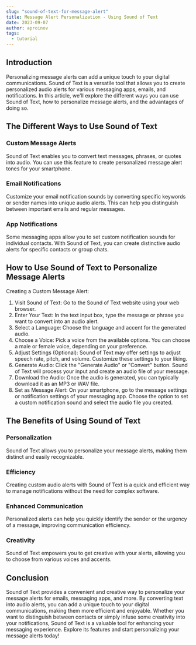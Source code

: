 ---
slug: "sound-of-text-for-message-alert"
title: Message Alert Personalization - Using Sound of Text
date: 2023-09-07
author: aproinov
tags:
  - tutorial
---

## Introduction

Personalizing message alerts can add a unique touch to your digital communications. Sound of Text is a versatile tool that allows you to create personalized audio alerts for various messaging apps, emails, and notifications. In this article, we'll explore the different ways you can use Sound of Text, how to personalize message alerts, and the advantages of doing so.

## The Different Ways to Use Sound of Text

### Custom Message Alerts

Sound of Text enables you to convert text messages, phrases, or quotes into audio. You can use this feature to create personalized message alert tones for your smartphone.

### Email Notifications

Customize your email notification sounds by converting specific keywords or sender names into unique audio alerts. This can help you distinguish between important emails and regular messages.

### App Notifications

Some messaging apps allow you to set custom notification sounds for individual contacts. With Sound of Text, you can create distinctive audio alerts for specific contacts or group chats.

## How to Use Sound of Text to Personalize Message Alerts

Creating a Custom Message Alert:

1. Visit Sound of Text: Go to the Sound of Text website using your web browser.
2. Enter Your Text: In the text input box, type the message or phrase you want to convert into an audio alert.
3. Select a Language: Choose the language and accent for the generated audio.
4. Choose a Voice: Pick a voice from the available options. You can choose a male or female voice, depending on your preference.
5. Adjust Settings (Optional): Sound of Text may offer settings to adjust speech rate, pitch, and volume. Customize these settings to your liking.
6. Generate Audio: Click the "Generate Audio" or "Convert" button. Sound of Text will process your input and create an audio file of your message.
7. Download the Audio: Once the audio is generated, you can typically download it as an MP3 or WAV file.
8. Set as Message Alert: On your smartphone, go to the message settings or notification settings of your messaging app. Choose the option to set a custom notification sound and select the audio file you created.

## The Benefits of Using Sound of Text

### Personalization

Sound of Text allows you to personalize your message alerts, making them distinct and easily recognizable.

### Efficiency

Creating custom audio alerts with Sound of Text is a quick and efficient way to manage notifications without the need for complex software.

### Enhanced Communication

Personalized alerts can help you quickly identify the sender or the urgency of a message, improving communication efficiency.

### Creativity

Sound of Text empowers you to get creative with your alerts, allowing you to choose from various voices and accents.

## Conclusion

Sound of Text provides a convenient and creative way to personalize your message alerts for emails, messaging apps, and more. By converting text into audio alerts, you can add a unique touch to your digital communications, making them more efficient and enjoyable. Whether you want to distinguish between contacts or simply infuse some creativity into your notifications, Sound of Text is a valuable tool for enhancing your messaging experience. Explore its features and start personalizing your message alerts today!